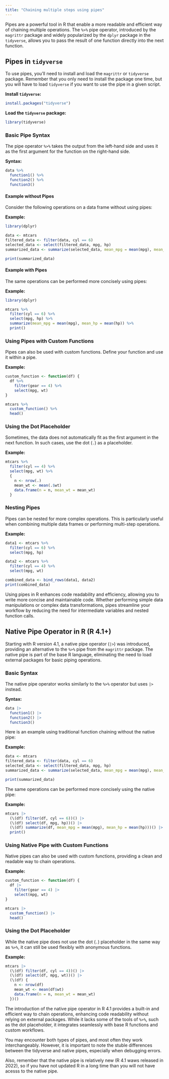 ```yaml
---
title: "Chaining multiple steps using pipes"
---
```


Pipes are a powerful tool in R that enable a more readable and efficient way of chaining multiple operations. The `%>%` pipe operator, introduced by the `magrittr` package and widely popularized by the `dplyr` package in the `tidyverse`, allows you to pass the result of one function directly into the next function.

## Pipes in `tidyverse`

To use pipes, you'll need to install and load the `magrittr` or `tidyverse` package. Remember that you only need to install the package one time, but you will have to load `tidyverse` if you want to use the pipe in a given script. 

**Install `tidyverse`:**
```r
install.packages("tidyverse")
```

**Load the `tidyverse` package:**
```r
library(tidyverse)
```

### Basic Pipe Syntax

The pipe operator `%>%` takes the output from the left-hand side and uses it as the first argument for the function on the right-hand side.

**Syntax:**
```r
data %>% 
  function1() %>%
  function2() %>%
  function3()
```

#### Example without Pipes

Consider the following operations on a data frame without using pipes:

**Example:**
```r
library(dplyr)

data <- mtcars
filtered_data <- filter(data, cyl == 6)
selected_data <- select(filtered_data, mpg, hp)
summarized_data <- summarize(selected_data, mean_mpg = mean(mpg), mean_hp = mean(hp))

print(summarized_data)
```

#### Example with Pipes

The same operations can be performed more concisely using pipes:

**Example:**
```r
library(dplyr)

mtcars %>%
  filter(cyl == 6) %>%
  select(mpg, hp) %>%
  summarize(mean_mpg = mean(mpg), mean_hp = mean(hp)) %>%
  print()
```

### Using Pipes with Custom Functions

Pipes can also be used with custom functions. Define your function and use it within a pipe.

**Example:**
```r
custom_function <- function(df) {
  df %>%
    filter(gear == 4) %>%
    select(mpg, wt)
}

mtcars %>%
  custom_function() %>%
  head()
```

### Using the Dot Placeholder

Sometimes, the data does not automatically fit as the first argument in the next function. In such cases, use the dot (`.`) as a placeholder.

**Example:**
```r
mtcars %>%
  filter(cyl == 4) %>%
  select(mpg, wt) %>%
  {
    n <- nrow(.)
    mean_wt <- mean(.$wt)
    data.frame(n = n, mean_wt = mean_wt)
  }
```

### Nesting Pipes

Pipes can be nested for more complex operations. This is particularly useful when combining multiple data frames or performing multi-step operations.

**Example:**
```r
data1 <- mtcars %>%
  filter(cyl == 6) %>%
  select(mpg, hp)

data2 <- mtcars %>%
  filter(cyl == 4) %>%
  select(mpg, wt)

combined_data <- bind_rows(data1, data2)
print(combined_data)
```

Using pipes in R enhances code readability and efficiency, allowing you to write more concise and maintainable code. Whether performing simple data manipulations or complex data transformations, pipes streamline your workflow by reducing the need for intermediate variables and nested function calls.


## Native Pipe Operator in R (R 4.1+)

Starting with R version 4.1, a native pipe operator (`|>`) was introduced, providing an alternative to the `%>%` pipe from the `magrittr` package. The native pipe is part of the base R language, eliminating the need to load external packages for basic piping operations.

### Basic Syntax

The native pipe operator works similarly to the `%>%` operator but uses `|>` instead.

**Syntax:**
```r
data |> 
  function1() |>
  function2() |>
  function3()
```

Here is an example using traditional function chaining without the native pipe:

**Example:**
```r
data <- mtcars
filtered_data <- filter(data, cyl == 6)
selected_data <- select(filtered_data, mpg, hp)
summarized_data <- summarize(selected_data, mean_mpg = mean(mpg), mean_hp = mean(hp))

print(summarized_data)
```

The same operations can be performed more concisely using the native pipe:

**Example:**
```r
mtcars |>
  (\(df) filter(df, cyl == 6))() |>
  (\(df) select(df, mpg, hp))() |>
  (\(df) summarize(df, mean_mpg = mean(mpg), mean_hp = mean(hp)))() |>
  print()
```

### Using Native Pipe with Custom Functions

Native pipes can also be used with custom functions, providing a clean and readable way to chain operations.

**Example:**
```r
custom_function <- function(df) {
  df |>
    filter(gear == 4) |>
    select(mpg, wt)
}

mtcars |>
  custom_function() |>
  head()
```

### Using the Dot Placeholder

While the native pipe does not use the dot (`.`) placeholder in the same way as `%>%`, it can still be used flexibly with anonymous functions.

**Example:**
```r
mtcars |>
  (\(df) filter(df, cyl == 4))() |>
  (\(df) select(df, mpg, wt))() |>
  (\(df) {
    n <- nrow(df)
    mean_wt <- mean(df$wt)
    data.frame(n = n, mean_wt = mean_wt)
  })()
```

The introduction of the native pipe operator in R 4.1 provides a built-in and efficient way to chain operations, enhancing code readability without relying on external packages. While it lacks some of the tools of `%>%`, such as the dot placeholder, it integrates seamlessly with base R functions and custom workflows.

You may encounter both types of pipes, and most often they work interchangeably. However, it is important to note the stuble differences between the tidyverse and native pipes, especially when debugging errors. 

Also, remember that the native pipe is relatively new (R 4.1 waws released in 2022), so if you have not updated R in a long time than you will not have acesss to the native pipe.
